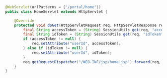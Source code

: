 ```java HomeServlet.java highlight={4-14} lines
@WebServlet(urlPatterns = {"/portal/home"})
public class HomeServlet extends HttpServlet {

    @Override
    protected void doGet(HttpServletRequest req, HttpServletResponse res) throws ServletException, IOException {
        final String accessToken = (String) SessionUtils.get(req, "accessToken");
        final String idToken = (String) SessionUtils.get(req, "idToken");
        if (accessToken != null) {
            req.setAttribute("userId", accessToken);
        } else if (idToken != null) {
            req.setAttribute("userId", idToken);
        }
        req.getRequestDispatcher("/WEB-INF/jsp/home.jsp").forward(req, res);
    }
}
```
